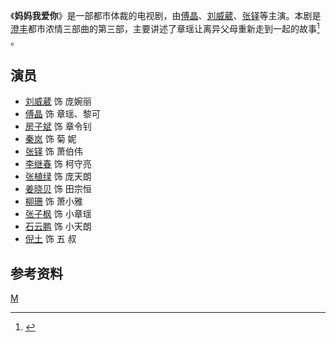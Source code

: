 {{Infobox Television
| show_name            =妈妈我爱你
| original_name        = 
| image                = 
| caption              = 
| show_name_2          = 
| genre                = [[电视剧|电视剧]]
| format               = 
| creator              = 
| developer            = 
| writer               =吴孟璋、张希、陆洵敏
| director             = 澄丰
| creative_director    = 
| presenter            = 
| starring             =[[傅晶|傅晶]]、[[刘威葳|刘威葳]]、[[张铎|张铎]]等
| judges               = 
| voices               = 
| narrated             = 
| theme_music_composer = 
| opentheme            = 
| endtheme             = 
| composer             = 
| country              = {{CHN}}
| language             = [[普通话|普通话]]
| num_seasons          =
| num_episodes         = 
| list_episodes        = 
| executive_producer   = 
| supervising_producer = 
| producer             = 
| editor               = 
| location             = 
| cinematography       = 
| camera               = 
| runtime              = 40分钟
| company              = 
| distributor          = 
| channel              = {{CHN}} [[安徽卫视|安徽卫视]]
| picture_format       = 
| audio_format         = 
| first_aired          = 2011年7月10日
| last_aired           = 2011年7月19日
| status               = 
| preceded_by          = 
| followed_by          = 
| related              = 
| website              = 
| production_website   = 
}}

《'''妈妈我爱你'''》是一部都市体裁的电视剧，由[[傅晶|傅晶]]、[[刘威葳|刘威葳]]、[[张铎|张铎]]等主演。本剧是[[澄丰|澄丰]]都市浓情三部曲的第三部，主要讲述了章瑶让离异父母重新走到一起的故事<ref>{{cite web|title=《妈妈我爱你》演大结局 傅晶情感收获圆满|url=http://ent.ynet.com/3.1/1107/20/5962110.html|publisher=北青网|accessdate=2011-07-20}}{{dead link|date=2017年12月 |bot=InternetArchiveBot |fix-attempted=yes }}</ref> 。

== 演员== 
*[[刘威葳|刘威葳]] 饰 庞婉丽 
*[[傅晶|傅晶]] 饰 章瑶、黎可 
*[[房子斌|房子斌]] 饰 章令钊
*[[秦岚|秦岚]] 饰 菊 妮 
*[[张铎|张铎]] 饰 萧伯伟 
*[[李继春|李继春]] 饰 柯守亮 
*[[张植绿|张植绿]] 饰 庞天朗 
*[[姜晓贝|姜晓贝]] 饰 田宗恒 
*[[柳珊|柳珊]] 饰 萧小雅 
*[[张子枫|张子枫]] 饰 小章瑶 
*[[石云鹏|石云鹏]] 饰 小天朗 
*[[倪土|倪土]] 饰 五 叔

==参考资料==
{{reflist}}

{{電視節目的變遷
|電視台={{CHNML}} [[安徽卫视|安徽卫视]]
|播放檔次=19:31-21:20 
|上一節目=[[红槐花|红槐花]]<br>（2011.06.27-2011.07.09）
|節目名稱= '''妈妈我爱你 <br>（2011.07.10-2011.07.19）'''
|下一節目= [[李春天的春天|李春天的春天]]<br />（2011.07.19-2011.08.01）
}}

{{DEFAULTSORT:Ma妈}}
{{安徽卫视电视剧}}
[[Category:2011年中國電視劇集|M]]